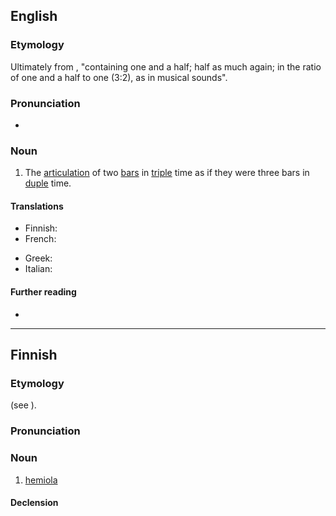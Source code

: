 ==English==

===Etymology===
Ultimately from {{der|en|grc|ἡμιόλιος}}, "containing one and a half; half as much again; in the ratio of one and a half to one (3:2), as in musical sounds".

===Pronunciation===
* {{rhymes|en|əʊlə|s=4}}

===Noun===
{{en-noun}}

# {{lb|en|music}} The [[articulation]] of two [[bar]]s in [[triple]] time as if they were three bars in [[duple]] time.

====Translations====
{{trans-top|hemiola}}
* Finnish: {{t|fi|hemiola}}
* French: {{t+|fr|hémiole|f}}
{{trans-mid}}
* Greek: {{t+|el|ημιόλιο|n}}
* Italian: {{t|it|emiolia|f}}
{{trans-bottom}}

====Further reading====
* {{pedia}}

----

==Finnish==

===Etymology===
{{internationalism|fi}} (see {{cog|en|hemiola}}).

===Pronunciation===
{{fi-pronunciation}}

===Noun===
{{fi-noun}}

# {{lb|fi|music}} [[#English|hemiola]]

====Declension====
{{fi-decl-koira|hemiol|||a}}